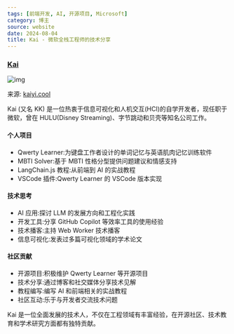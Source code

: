 ```yaml
---
tags: [前端开发, AI, 开源项目, Microsoft]
category: 博主
source: website
date: 2024-08-04
title: Kai - 微软全栈工程师的技术分享
---
```


### [Kai](https://kaiyi.cool/)

![img](https://img.mengpeng.tech/i/2024/11/24/6742f9c277043.webp)

来源: [kaiyi.cool](https://kaiyi.cool/)

Kai (又名 KK) 是一位热衷于信息可视化和人机交互(HCI)的自学开发者，现任职于微软，曾在 HULU(Disney Streaming)、字节跳动和贝壳等知名公司工作。

#### 个人项目
- Qwerty Learner:为键盘工作者设计的单词记忆与英语肌肉记忆训练软件
- MBTI Solver:基于 MBTI 性格分型提供问题建议和情感支持
- LangChain.js 教程:从前端到 AI 的实战教程
- VSCode 插件:Qwerty Learner 的 VSCode 版本实现

#### 技术思考
- AI 应用:探讨 LLM 的发展方向和工程化实践
- 开发工具:分享 GitHub Copilot 等效率工具的使用经验
- 技术播客:主持 Web Worker 技术播客
- 信息可视化:发表过多篇可视化领域的学术论文

#### 社区贡献
- 开源项目:积极维护 Qwerty Learner 等开源项目
- 技术分享:通过博客和社交媒体分享技术见解
- 教程编写:编写 AI 和前端相关的实战教程
- 社区互动:乐于与开发者交流技术问题

Kai 是一位全面发展的技术人，不仅在工程领域有丰富经验，在开源社区、技术教育和学术研究方面都有独特贡献。